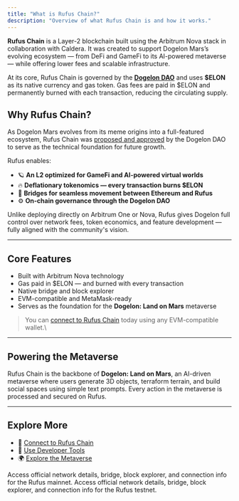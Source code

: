 ```yaml
---
title: "What is Rufus Chain?"
description: "Overview of what Rufus Chain is and how it works."
---
```


**Rufus Chain** is a Layer-2 blockchain built using the Arbitrum Nova stack in collaboration with Caldera. It was created to support Dogelon Mars’s evolving ecosystem — from DeFi and GameFi to its AI-powered metaverse — while offering lower fees and scalable infrastructure.

At its core, Rufus Chain is governed by the [**Dogelon DAO**](https://dao.dogelonmars.com/) and uses **\$ELON** as its native currency and gas token. Gas fees are paid in \$ELON and permanently burned with each transaction, reducing the circulating supply.

## Why Rufus Chain?

As Dogelon Mars evolves from its meme origins into a full-featured ecosystem, Rufus Chain was [proposed and approved](https://snapshot.box/#/s:dogelondao.eth/proposal/0xf988aff67d371c72e4d08a6a3784b20d314ab53a9456a149fe2e57d665f7219c) by the Dogelon DAO to serve as the technical foundation for future growth.

Rufus enables:

- 🪐 **An L2 optimized for GameFi and AI-powered virtual worlds**
- 🔥 **Deflationary tokenomics — every transaction burns \$ELON**
- 🔗 **Bridges for seamless movement between Ethereum and Rufus**
- ⚙️ **On-chain governance through the Dogelon DAO**

Unlike deploying directly on Arbitrum One or Nova, Rufus gives Dogelon full control over network fees, token economics, and feature development — fully aligned with the community's vision.

---

## Core Features

- Built with Arbitrum Nova technology
- Gas paid in \$ELON — and burned with every transaction
- Native bridge and block explorer
- EVM-compatible and MetaMask-ready
- Serves as the foundation for the **Dogelon: Land on Mars** metaverse

> You can [connect to Rufus Chain](./connect-to-rufus.md) today using any EVM-compatible wallet.\

---

## Powering the Metaverse

Rufus Chain is the backbone of **Dogelon: Land on Mars**, an AI-driven metaverse where users generate 3D objects, terraform terrain, and build social spaces using simple text prompts. Every action in the metaverse is processed and secured on Rufus.

---

## Explore More

- 🔗 [Connect to Rufus Chain](./connect-to-rufus.md)
- 🧰 [Use Developer Tools](./block-explorers.md)
- 🌍 [Explore the Metaverse](./metaverse/overview.md)

<CardGroup cols={2}>
  <Card title="Mainnet Portal" icon="person-to-portal" href="https://portal.caldera.xyz/rufus">
    Access official network details, bridge, block explorer, and connection info for the Rufus mainnet.
  </Card>
  <Card title="Testnet Portal" icon="person-from-portal" href="https://rufus-sepolia-testnet.hub.caldera.xyz/">
    Access official network details, bridge, block explorer, and connection info for the Rufus testnet.
  </Card>
</CardGroup>